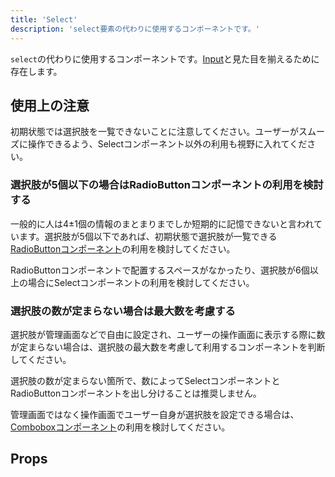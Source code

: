 ```yaml
---
title: 'Select'
description: 'select要素の代わりに使用するコンポーネントです。'
---
```


`select`の代わりに使用するコンポーネントです。[Input](/products/components/input/)と見た目を揃えるために存在します。

<ComponentStory name="Select" />

## 使用上の注意

初期状態では選択肢を一覧できないことに注意してください。ユーザーがスムーズに操作できるよう、Selectコンポーネント以外の利用も視野に入れてください。

### 選択肢が5個以下の場合はRadioButtonコンポーネントの利用を検討する

一般的に人は4±1個の情報のまとまりまでしか短期的に記憶できないと言われています。選択肢が5個以下であれば、初期状態で選択肢が一覧できる[RadioButtonコンポーネント](/products/components/radio-button/)の利用を検討してください。

RadioButtonコンポーネントで配置するスペースがなかったり、選択肢が6個以上の場合にSelectコンポーネントの利用を検討してください。

### 選択肢の数が定まらない場合は最大数を考慮する

選択肢が管理画面などで自由に設定され、ユーザーの操作画面に表示する際に数が定まらない場合は、選択肢の最大数を考慮して利用するコンポーネントを判断してください。

選択肢の数が定まらない箇所で、数によってSelectコンポーネントとRadioButtonコンポーネントを出し分けることは推奨しません。

管理画面ではなく操作画面でユーザー自身が選択肢を設定できる場合は、[Comboboxコンポーネント](/products/components/combo-box/)の利用を検討してください。

## Props

<ComponentPropsTable name="Select" />



